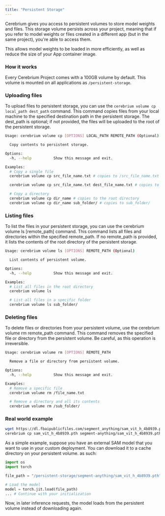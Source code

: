 ```yaml
---
title: "Persistent Storage"
---
```


Cerebrium gives you access to persistent volumes to store model weights and files.
This storage volume persists across your project, meaning that if
you refer to model weights or files created in a different app (but in the same project), you're able to access them.

This allows model weights to be loaded in more efficiently, as well as reduce the size of your App container image.

### How it works

Every Cerebrium Project comes with a 100GB volume by default. This volume is mounted on all applications as `/persistent-storage`.

### Uploading files

To upload files to persistent storage, you can use the `cerebrium volume cp local_path dest_path` command. This command copies files from your local machine to the specified destination path in the persistent storage. The dest_path is optional; if not provided, the files will be uploaded to the root of the persistent storage.

```bash
Usage: cerebrium volume cp [OPTIONS] LOCAL_PATH REMOTE_PATH (Optional)

  Copy contents to persistent storage.

Options:
  -h, --help          Show this message and exit.

Examples:
  # Copy a single file
  cerebrium volume cp src_file_name.txt # copies to /src_file_name.txt

  cerebrium volume cp src_file_name.txt dest_file_name.txt # copies to /dest_file_name.txt

  # Copy a directory
  cerebrium volume cp dir_name # copies to the root directory
  cerebrium volume cp dir_name sub_folder/ # copies to sub_folder/
```

### Listing files

To list the files in your persistent storage, you can use the cerebrium volume ls [remote_path] command. This command lists all files and directories within the specified remote_path. If no remote_path is provided, it lists the contents of the root directory of the persistent storage.

```bash
Usage: cerebrium volume ls [OPTIONS] REMOTE_PATH (Optional)

  List contents of persistent volume.

Options:
  -h, --help          Show this message and exit.

Examples:
  # List all files in the root directory
  cerebrium volume ls

  # List all files in a specific folder
  cerebrium volume ls sub_folder/
```

### Deleting files

To delete files or directories from your persistent volume, use the cerebrium volume rm remote_path command. This command removes the specified file or directory from the persistent volume. Be careful, as this operation is irreversible.

```bash
Usage: cerebrium volume rm [OPTIONS] REMOTE_PATH

  Remove a file or directory from persistent volume.

Options:
  -h, --help          Show this message and exit.

Examples:
  # Remove a specific file
  cerebrium volume rm /file_name.txt

  # Remove a directory and all its contents
  cerebrium volume rm /sub_folder/
```

### Real world example

```bash
wget https://dl.fbaipublicfiles.com/segment_anything/sam_vit_h_4b8939.pth
cerebrium cp sam_vit_h_4b8939.pth segment-anything/sam_vit_h_4b8939.pth
```

As a simple example, suppose you have an external SAM model that you want to use in your custom deployment. You can download it to a cache directory on your persistent volume.
as such:

```python
import os
import torch

file_path = "/persistent-storage/segment-anything/sam_vit_h_4b8939.pth"

# Load the model
model = torch.jit.load(file_path)
... # Continue with your initialization
```

Now, in later inference requests, the model loads from the persistent volume instead of downloading again.
